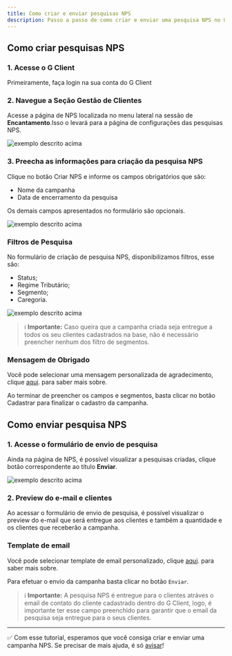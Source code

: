 ```yaml
---
title: Como criar e enviar pesquisas NPS
description: Passo a passo de como criar e enviar uma pesquisa NPS no G Client.
---
```


## Como criar pesquisas NPS

### 1. Acesse o G Client

Primeiramente, faça login na sua conta do G Client

### 2. Navegue a Seção Gestão de Clientes

Acesse a página de NPS localizada no menu lateral na sessão de **Encantamento**.Isso o levará para a página de configurações das pesquisas NPS.

![exemplo descrito acima](./img/nps/example-01.png)

### 3. Preecha as informações para criação da pesquisa NPS

Clique no botão <span class="text-blue-500 font-bold">Criar NPS</span> e informe os campos obrigatórios que são:

- Nome da campanha
- Data de encerramento da pesquisa

Os demais campos apresentados no formulário são opcionais.

![exemplo descrito acima](./img/nps/example-02.png)

### Filtros de Pesquisa

No formulário de criação de pesquisa NPS, disponibilizamos filtros, esse são:

- Status;
- Regime Tributário;
- Segmento;
- Caregoria.

![exemplo descrito acima](./img/nps/example-03.png)

> ℹ️ **Importante:** Caso queira que a campanha criada seja entregue a todos os seu clientes cadastrados na base, não é necessário preencher nenhum dos filtro de segmentos.

### Mensagem de Obrigado

Você pode selecionar uma mensagem personalizada de agradecimento, clique <a a href="/docs/tutoriais-artigo/customer-management/nps/thanks-message" className="text-blue-500 font-bold">aqui</a>. para saber mais sobre.

Ao terminar de preencher os campos e segmentos, basta clicar no botão <span class="text-blue-500 font-bold">Cadastrar</span> para finalizar o cadastro da campanha.

## Como enviar pesquisa NPS

### 1. Acesse o formulário de envio de pesquisa

Ainda na página de NPS, é possível visualizar a pesquisas criadas, clique botão correspondente ao título **Enviar**.

![exemplo descrito acima](./img/nps/example-04.png)

### 2. Preview do e-mail e clientes

Ao acessar o formulário de envio de pesquisa, é possível visualizar o preview do e-mail que será entregue aos clientes e também a quantidade e os clientes que receberão a campanha.

### Template de email

Você pode selecionar template de email personalizado, clique <a href="/docs/tutoriais-artigo/customer-management/nps/email-templates" className="text-blue-500 font-bold">aqui</a>. para saber mais sobre.

Para efetuar o envio da campanha basta clicar no botão `Enviar`.

> ℹ️ **Importante:** A pesquisa NPS é entregue para o clientes atráves o email de contato do cliente cadastrado dentro do G Client, logo, é importante ter esse campo preenchido para garantir que o email da pesquisa seja entregue para o seus clientes.

---

✅ Com esse tutorial, esperamos que você consiga criar e enviar uma campanha NPS. Se precisar de mais ajuda, é só [avisar](https://api.whatsapp.com/send?phone=5544997046569&text=Preciso%20de%20ajuda%20sobre%20um%20tutorial)!
